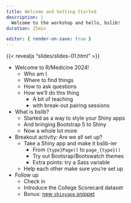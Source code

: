```yaml
---
title: Welcome and Getting Started
description: |
  Welcome to the workshop and hello, bslib!
duration: 25min

editor: { render-on-save: true }
---
```


{{< revealjs "slides/slides-01.html" >}}


- Welcome to R/Medicine 2024!
  - Who am I
  - Where to find things
  - How to ask questions
  - How we'll do this thing
    - A bit of teaching
    - with break-out pairing sessions

- What is bslib?
  - Started as a way to style your Shiny apps
  - And bringing Bootstrap 5 to Shiny
  - Now a whole lot more

- Breakout activity: Are we all set up?
  - Take a Shiny app and make it bslib-ier
    - From `{type}Page()` to `page_{type}()`
    - Try out Bootsrap/Bootswatch themes
    - Extra points: try a Sass variable
  - Help each other make sure you're set up

- Follow up
  - Check in
  - Introduce the College Scorecard dataset
  - Bonus: [new `shinyapp` snippet](https://www.garrickadenbuie.com/blog/shiny-new-bslib-snippet/)


